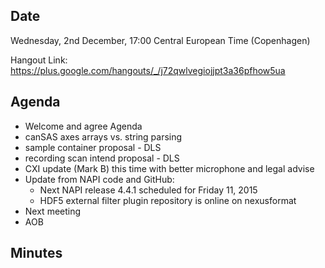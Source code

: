 ==Date==

Wednesday, 2nd December, 17:00 Central European Time (Copenhagen)

Hangout Link: https://plus.google.com/hangouts/_/j72qwlvegiojjpt3a36pfhow5ua

==Agenda==

* Welcome and agree Agenda
* canSAS axes arrays vs. string parsing
* sample container proposal - DLS
* recording scan intend proposal - DLS
* CXI update (Mark B) this time with better microphone and legal advise
* Update from NAPI code and GitHub:
** Next NAPI release 4.4.1 scheduled for Friday 11, 2015
** HDF5 external filter plugin repository is online on nexusformat
* Next meeting
* AOB

==Minutes==